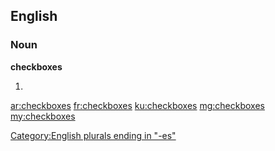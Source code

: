 ==English==

===Noun===
'''checkboxes'''

# {{plural of|checkbox}}

[[Category:English plurals ending in "-es"]]

[[ar:checkboxes]]
[[fr:checkboxes]]
[[ku:checkboxes]]
[[mg:checkboxes]]
[[my:checkboxes]]